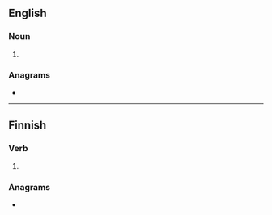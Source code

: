 ==English==

===Noun===
{{head|en|noun form}}

# {{plural of|telos|lang=en}}

===Anagrams===
* {{anagrams|en|a=eilot|Eliot|Leoti|lie to|toile}}

----

==Finnish==

===Verb===
{{head|fi|verb form}}

# {{fi-form of|teloa|pr=third-person|pl=singular|mood=indicative|tense=past}}

===Anagrams===
* {{anagrams|fi|a=eilot|Lieto|lieot|lieto}}